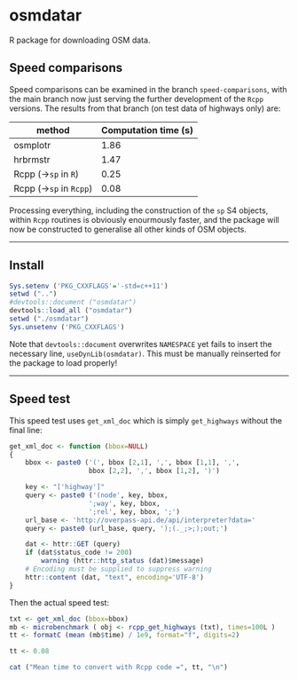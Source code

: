 # osmdatar

R package for downloading OSM data. 


## Speed comparisons

Speed comparisons can be examined in the branch `speed-comparisons`, with the
main branch now just serving the further development of the `Rcpp` versions. The
results from that branch (on test data of highways only) are:

method    |   Computation time (s)
------  | ------    
osmplotr    |   1.86
hrbrmstr    |   1.47    
Rcpp (->`sp` in `R`)    |   0.25
Rcpp (->`sp` in `Rcpp`)    |   0.08

Processing everything, including the construction of the `sp` S4 objects, within
`Rcpp` routines is obviously enourmously faster, and the package will now be
constructed to generalise all other kinds of OSM objects.

------

## Install

```r
Sys.setenv ('PKG_CXXFLAGS'='-std=c++11')
setwd ("..")
#devtools::document ("osmdatar")
devtools::load_all ("osmdatar")
setwd ("./osmdatar")
Sys.unsetenv ('PKG_CXXFLAGS')
```
Note that `devtools::document` overwrites `NAMESPACE` yet fails to insert the
necessary line, `useDynLib(osmdatar)`. This must be manually reinserted for the
package to load properly!

------

## Speed test

This speed test uses `get_xml_doc` which is simply `get_highways` without the final line:

```r
get_xml_doc <- function (bbox=NULL)
{
    bbox <- paste0 ('(', bbox [2,1], ',', bbox [1,1], ',',
                    bbox [2,2], ',', bbox [1,2], ')')

    key <- "['highway']"
    query <- paste0 ('(node', key, bbox,
                    ';way', key, bbox,
                    ';rel', key, bbox, ';')
    url_base <- 'http://overpass-api.de/api/interpreter?data='
    query <- paste0 (url_base, query, ');(._;>;);out;')

    dat <- httr::GET (query)
    if (dat$status_code != 200)
        warning (httr::http_status (dat)$message)
    # Encoding must be supplied to suppress warning
    httr::content (dat, "text", encoding='UTF-8')
}
```

Then the actual speed test:
```r
txt <- get_xml_doc (bbox=bbox)
mb <- microbenchmark ( obj <- rcpp_get_highways (txt), times=100L )
tt <- formatC (mean (mb$time) / 1e9, format="f", digits=2)
```
```r
tt <- 0.08
```
```r
cat ("Mean time to convert with Rcpp code =", tt, "\n")
```
